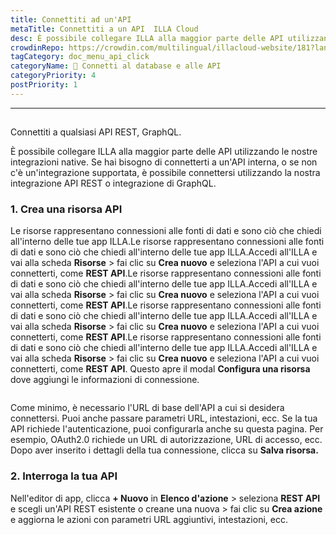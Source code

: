 ```yaml
---
title: Connettiti ad un'API
metaTitle: Connettiti a un API  ILLA Cloud
desc: È possibile collegare ILLA alla maggior parte delle API utilizzando le nostre integrazioni native. ILLA può connettersi a qualsiasi REST, API GraphQL
crowdinRepo: https://crowdin.com/multilingual/illacloud-website/181?languages=it&filter=basic&value=0
tagCategory: doc_menu_api_click
categoryName: 📲 Connetti al database e alle API
categoryPriority: 4
postPriority: 1
---
```


* * *

## <h2 hidden>Connettiti ad un'API</h2>

Connettiti a qualsiasi API REST, GraphQL.

È possibile collegare ILLA alla maggior parte delle API utilizzando le nostre integrazioni native. Se hai bisogno di connetterti a un'API interna, o se non c'è un'integrazione supportata, è possibile connettersi utilizzando la nostra integrazione API REST o integrazione di GraphQL.

### 1.  Crea una risorsa API

Le risorse rappresentano connessioni alle fonti di dati e sono ciò che chiedi all'interno delle tue app ILLA.Le risorse rappresentano connessioni alle fonti di dati e sono ciò che chiedi all'interno delle tue app ILLA.Accedi all'ILLA e vai alla scheda **Risorse** > fai clic su **Crea nuovo** e seleziona l'API a cui vuoi connetterti, come **REST API**.Le risorse rappresentano connessioni alle fonti di dati e sono ciò che chiedi all'interno delle tue app ILLA.Accedi all'ILLA e vai alla scheda **Risorse** > fai clic su **Crea nuovo** e seleziona l'API a cui vuoi connetterti, come **REST API**.Le risorse rappresentano connessioni alle fonti di dati e sono ciò che chiedi all'interno delle tue app ILLA.Accedi all'ILLA e vai alla scheda **Risorse** > fai clic su **Crea nuovo** e seleziona l'API a cui vuoi connetterti, come **REST API**.Le risorse rappresentano connessioni alle fonti di dati e sono ciò che chiedi all'interno delle tue app ILLA.Accedi all'ILLA e vai alla scheda **Risorse** > fai clic su **Crea nuovo** e seleziona l'API a cui vuoi connetterti, come **REST API**. Questo apre il modal **Configura una risorsa** dove aggiungi le informazioni di connessione.

<img
  src='https://cdn.illacloud.com/official-website/img/docs/connect/connect-api/config.png'
  alt=""
/>

Come minimo, è necessario l'URL di base dell'API a cui si desidera connettersi. Puoi anche passare parametri URL, intestazioni, ecc. Se la tua API richiede l'autenticazione, puoi configurarla anche su questa pagina. Per esempio, OAuth2.0 richiede un URL di autorizzazione, URL di accesso, ecc. Dopo aver inserito i dettagli della tua connessione, clicca su **Salva risorsa.**

### 2.  Interroga la tua API

Nell'editor di app, clicca **+ Nuovo** in **Elenco d'azione** > seleziona **REST API** e scegli un'API REST esistente o creane una nuova > fai clic su **Crea azione** e aggiorna le azioni con parametri URL aggiuntivi, intestazioni, ecc.

<img
  src='https://cdn.illacloud.com/official-website/img/docs/connect/connect-api/action.png'
  alt=""
/>
